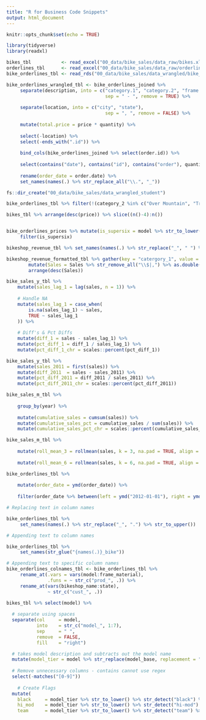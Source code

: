 ```yaml
---
title: "R for Business Code Snippets"
output: html_document
---
```


```r
knitr::opts_chunk$set(echo = TRUE)

library(tidyverse)
library(readxl)

bikes_tbl           <- read_excel("00_data/bike_sales/data_raw/bikes.xlsx")
orderlines_tbl      <- read_excel("00_data/bike_sales/data_raw/orderlines.xlsx")
bike_orderlines_tbl <- read_rds("00_data/bike_sales/data_wrangled/bike_orderlines.rds")
```


```r
bike_orderlines_wrangled_tbl <- bike_orderlines_joined %>% 
     separate(description, into = c("category.1", "category.2", "frame.material"),
                                    sep = " - ", remove = TRUE) %>% 
     
     separate(location, into = c("city", "state"),
                                    sep = ", ", remove = FALSE) %>% 
     
     mutate(total.price = price * quantity) %>% 
     
     select(-location) %>% 
     select(-ends_with(".id")) %>% 
     
     bind_cols(bike_orderlines_joined %>% select(order.id)) %>% 
     
     select(contains("date"), contains("id"), contains("order"), quantity, price, total.price, everything()) %>% 
     
     rename(order_date = order.date) %>% 
     set_names(names(.) %>% str_replace_all("\\.", "_"))  

```

```r
fs::dir_create("00_data/bike_sales/data_wrangled_student")
```

```r
bike_orderlines_tbl %>% filter(!(category_2 %in% c("Over Mountain", "Trail", "Endurance Road")))

bikes_tbl %>% arrange(desc(price)) %>% slice((n()-4):n())


bike_orderlines_prices %>% mutate(is_supersix = model %>% str_to_lower() %>% str_detect("supersix")) %>% 
     filter(is_supersix) 
```

```r
bikeshop_revenue_tbl %>% set_names(names(.) %>% str_replace("_", " ") %>% str_to_title())

bikeshop_revenue_formatted_tbl %>% gather(key = "catergory_1", value = "Sales", Mountain, Road) %>% ################################
        mutate(Sales = Sales %>% str_remove_all("\\$|,") %>% as.double()) %>% 
        arrange(desc(Sales))

```

```r
bike_sales_y_tbl %>%
    mutate(sales_lag_1 = lag(sales, n = 1)) %>%
    
    # Handle NA
    mutate(sales_lag_1 = case_when(
        is.na(sales_lag_1) ~ sales,
        TRUE ~ sales_lag_1
    )) %>%
    
    # Diff's & Pct Diffs
    mutate(diff_1 = sales - sales_lag_1) %>%
    mutate(pct_diff_1 = diff_1 / sales_lag_1) %>%
    mutate(pct_diff_1_chr = scales::percent(pct_diff_1))
```

```r
bike_sales_y_tbl %>%
    mutate(sales_2011 = first(sales)) %>%
    mutate(diff_2011  = sales - sales_2011) %>%
    mutate(pct_diff_2011 = diff_2011 / sales_2011) %>%
    mutate(pct_diff_2011_chr = scales::percent(pct_diff_2011))
```

```r
bike_sales_m_tbl %>%
    
    group_by(year) %>%
    
    mutate(cumulative_sales = cumsum(sales)) %>%
    mutate(cumulative_sales_pct = cumulative_sales / sum(sales)) %>%
    mutate(cumulative_sales_pct_chr = scales::percent(cumulative_sales_pct))
```

```r
bike_sales_m_tbl %>%
    
    mutate(roll_mean_3 = rollmean(sales, k = 3, na.pad = TRUE, align = "right", fill = NA)) %>%
    
    mutate(roll_mean_6 = rollmean(sales, k = 6, na.pad = TRUE, align = "right", fill = NA))
```

```r
bike_orderlines_tbl %>%
    
    mutate(order_date = ymd(order_date)) %>%
    
    filter(order_date %>% between(left = ymd("2012-01-01"), right = ymd("2013-12-31"))) # dates are inclusive
```

```r
# Replacing text in column names

bike_orderlines_tbl %>%
     set_names(names(.) %>% str_replace("_", ".") %>% str_to_upper())

# Appending text to column names

bike_orderlines_tbl %>%
     set_names(str_glue("{names(.)}_bike"))

# Appending text to specific column names
bike_orderlines_colnames_tbl <- bike_orderlines_tbl %>%
     rename_at(.vars = vars(model:frame_material), 
               .funs = ~ str_c("prod_", .)) %>%
     rename_at(vars(bikeshop_name:state),
               ~ str_c("cust_", .)) 
```
```r
bikes_tbl %>% select(model) %>%
  
  # separate using spaces
  separate(col     = model, 
           into    = str_c("model_", 1:7), 
           sep     = " ", 
           remove  = FALSE, 
           fill    = "right")

  # takes model description and subtracts out the model name
  mutate(model_tier = model %>% str_replace(model_base, replacement = "") %>% str_trim()) %>%
  
  # Remove unnecessary columns - contains cannot use regex
  select(-matches("[0-9]"))
  
    # Create Flags
  mutate(
    black     = model_tier %>% str_to_lower() %>% str_detect("black") %>% as.numeric(),
    hi_mod    = model_tier %>% str_to_lower() %>% str_detect("hi-mod") %>% as.numeric(),
    team      = model_tier %>% str_to_lower() %>% str_detect("team") %>% as.numeric()

  
```

